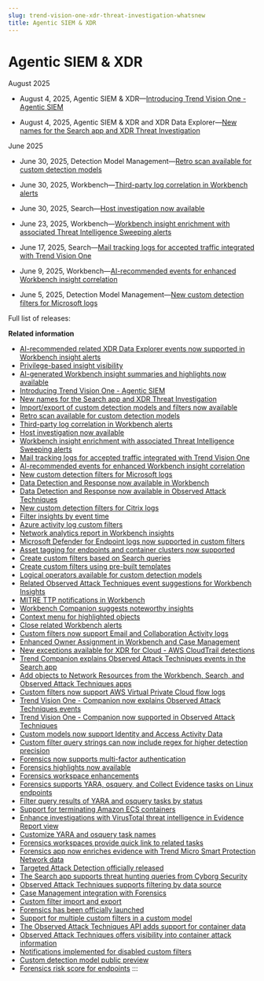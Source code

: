 ```yaml
---
slug: trend-vision-one-xdr-threat-investigation-whatsnew
title: Agentic SIEM & XDR
---
```

# Agentic SIEM & XDR

August 2025

- August 4, 2025, Agentic SIEM & XDR—[Introducing Trend Vision One - Agentic SIEM](agentic-siem-ga.mdx)

- August 4, 2025, Agentic SIEM & XDR and XDR Data Explorer—[New names for the Search app and XDR Threat Investigation](search-xdr-renaming.mdx)

June 2025

- June 30, 2025, Detection Model Management—[Retro scan available for custom detection models](dmm-retro-scan.mdx)

- June 30, 2025, Workbench—[Third-party log correlation in Workbench alerts](workbench-third-party-correlation.mdx)

- June 30, 2025, Search—[Host investigation now available](whats-new-host-investigation.mdx)

- June 23, 2025, Workbench—[Workbench insight enrichment with associated Threat Intelligence Sweeping alerts](wb-insight-enriched-ti-alerts.mdx)

- June 17, 2025, Search—[Mail tracking logs for accepted traffic integrated with Trend Vision One](cegp-mail-tracking-logs-v1.mdx)

- June 9, 2025, Workbench—[AI-recommended events for enhanced Workbench insight correlation](ai-events-wb-insight-correlation.mdx)

- June 5, 2025, Detection Model Management—[New custom detection filters for Microsoft logs](wn-cdf-microsoft-logs.mdx)

Full list of releases:

**Related information**

- [AI-recommended related XDR Data Explorer events now supported in Workbench insight alerts](wb-ai-related-xdr-events.mdx)
- [Privilege-based insight visibility](privilegebased-insight-visibility.mdx)
- [AI-generated Workbench insight summaries and highlights now available](ai-insight-summary.mdx)
- [Introducing Trend Vision One - Agentic SIEM](agentic-siem-ga.mdx)
- [New names for the Search app and XDR Threat Investigation](search-xdr-renaming.mdx)
- [Import/export of custom detection models and filters now available](import-export-models.mdx)
- [Retro scan available for custom detection models](dmm-retro-scan.mdx)
- [Third-party log correlation in Workbench alerts](workbench-third-party-correlation.mdx)
- [Host investigation now available](whats-new-host-investigation-2.mdx)
- [Workbench insight enrichment with associated Threat Intelligence Sweeping alerts](wb-insight-enriched-ti-alerts.mdx)
- [Mail tracking logs for accepted traffic integrated with Trend Vision One](cegp-mail-tracking-logs-v1.mdx)
- [AI-recommended events for enhanced Workbench insight correlation](ai-events-wb-insight-correlation.mdx)
- [New custom detection filters for Microsoft logs](wn-cdf-microsoft-logs.mdx)
- [Data Detection and Response now available in Workbench](data-detection-response-wb.mdx)
- [Data Detection and Response now available in Observed Attack Techniques](data-detection-response-oat.mdx)
- [New custom detection filters for Citrix logs](custom-detection-filters-for-citrix.mdx)
- [Filter insights by event time](filter-insights-event-time.mdx)
- [Azure activity log custom filters](azure-activity-log-custom-filters.mdx)
- [Network analytics report in Workbench insights](network-analytics-wb-insights.mdx)
- [Microsoft Defender for Endpoint logs now supported in custom filters](mde-logs-custom-models.mdx)
- [Asset tagging for endpoints and container clusters now supported](xdr-asset-tags.mdx)
- [Create custom filters based on Search queries](search-app-custom-filters.mdx)
- [Create custom filters using pre-built templates](custom-filters-templates.mdx)
- [Logical operators available for custom detection models](logical-operators-detection-models.mdx)
- [Related Observed Attack Techniques event suggestions for Workbench Insights](oat-event-suggestions-for-insights.mdx)
- [MITRE TTP notifications in Workbench](workbench-mitre-notifications.mdx)
- [Workbench Companion suggests noteworthy insights](workbench-companion-insights.mdx)
- [Context menu for highlighted objects](highlighted-objects-context-menu.mdx)
- [Close related Workbench alerts](close-related-workbench-alerts.mdx)
- [Custom filters now support Email and Collaboration Activity logs](custom-filters-email-collab.mdx)
- [Enhanced Owner Assignment in Workbench and Case Management](enhanced-owner-assignment-wb-case.mdx)
- [New exceptions available for XDR for Cloud - AWS CloudTrail detections](new-exceptions-for-s3-buckets.mdx)
- [Trend Companion explains Observed Attack Techniques events in the Search app](companion-oat-events-search-app.mdx)
- [Add objects to Network Resources from the Workbench, Search, and Observed Attack Techniques apps](whats-new-add-network-resources.mdx)
- [Custom filters now support AWS Virtual Private Cloud flow logs](filter-aws-virtual-cloud.mdx)
- [Trend Vision One - Companion now explains Observed Attack Techniques events](companion-oat-events.mdx)
- [Trend Vision One - Companion now supported in Observed Attack Techniques](companion-supported-oat.mdx)
- [Custom models now support Identity and Access Activity Data](custom-models-identity-access-data.mdx)
- [Custom filter query strings can now include regex for higher detection precision](query-strings-regex-precision.mdx)
- [Forensics now supports multi-factor authentication](forensics-mfa.mdx)
- [Forensics highlights now available](forensics-highlights-available.mdx)
- [Forensics workspace enhancements](forensics-workspace-enhance.mdx)
- [Forensics supports YARA, osquery, and Collect Evidence tasks on Linux endpoints](forensics-yara-osquery-linux.mdx)
- [Filter query results of YARA and osquery tasks by status](filter-query-yara-osquery-status.mdx)
- [Support for terminating Amazon ECS containers](terminate-amazon-ecs-containers.mdx)
- [Enhance investigations with VirusTotal threat intelligence in Evidence Report view](virustotal-threat-intelligence.mdx)
- [Customize YARA and osquery task names](customize-yara-osquery.mdx)
- [Forensics workspaces provide quick link to related tasks](forensics-workspaces-quick-link.mdx)
- [Forensics app now enriches evidence with Trend Micro Smart Protection Network data](forensics-app-evidence-spn-data.mdx)
- [Targeted Attack Detection officially released](tad-officially-released.mdx)
- [The Search app supports threat hunting queries from Cyborg Security](threat-hunting-queries-cyborg.mdx)
- [Observed Attack Techniques supports filtering by data source](oat-filter-data-source.mdx)
- [Case Management integration with Forensics](case-management-forensics.mdx)
- [Custom filter import and export](custom-filter-import-export.mdx)
- [Forensics has been officially launched](forensics-official-launched.mdx)
- [Support for multiple custom filters in a custom model](multiple-custom-filters-model.mdx)
- [The Observed Attack Techniques API adds support for container data](oat-api-container-data.mdx)
- [Observed Attack Techniques offers visibility into container attack information](oat-container-attack-info.mdx)
- [Notifications implemented for disabled custom filters](notifications-disabled-filters.mdx)
- [Custom detection model public preview](custom-detection-model-preview.mdx)
- [Forensics risk score for endpoints](forensics-risk-score.mdx)
:::
